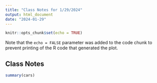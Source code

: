 ```yaml
---
title: "Class Notes for 1/29/2024"
output: html_document
date: "2024-01-29"
---
```


```r
knitr::opts_chunk$set(echo = TRUE)
```
Note that the `echo = FALSE` parameter was added to the code chunk to prevent printing of the R code that generated the plot.

## Class Notes

```r
summary(cars)
```


